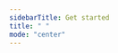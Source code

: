```yaml
---
sidebarTitle: Get started
title: " "
mode: "center"
---
```





<style dangerouslySetInnerHTML={{__html: `
#content-area {
  h1 {
  }
  h2 {
    /* text-align: center;
    justify-content: center; */
  }
  h2 {
    padding-top: 40px;
    padding-bottom: 19px;
    /* margin-bottom: 18px; */
    border-bottom: 1px solid hsla(0, 0%, 100%, 0.1);
  }
}`}} />

<div className="flex flex-col items-stretch text-center">
  <div style={{height:"170px"}}>
    <picture noZoom className="mx-auto m-0">
      <source media="(prefers-color-scheme: dark)" srcset="/logo/logo_glow.png" />
      <img noZoom className="mx-auto h-[170px] m-0" alt="mintlify logo" src="/logo/logo_glow.png" width="200px" />
    </picture>
  </div>
  <h1 className="text-3xl font-bold">Zod</h1>
  <p className="mt-2 mb-1">TypeScript-first schema validation with static type inference</p>
  <div style={{height: "36px"}} className="flex flex-row flex-wrap justify-center gap-1 py-2">
    <a className="border-none" href="https://github.com/colinhacks/zod/actions?query=branch%3Amain">
      <img noZoom className="m-0" src="https://github.com/colinhacks/zod/actions/workflows/test.yml/badge.svg?event=push&branch=main" alt="Zod CI status" />
    </a>
    <a className="border-none" href="https://twitter.com/colinhacks" rel="nofollow">
      <img noZoom className="m-0" src="https://img.shields.io/badge/created%20by-@colinhacks-4BBAAB.svg" alt="Created by Colin McDonnell" />
    </a>
    <a className="border-none" href="https://opensource.org/licenses/MIT" rel="nofollow">
      <img noZoom className="m-0" src="https://img.shields.io/github/license/colinhacks/zod" alt="License" />
    </a>
    <a className="border-none" href="https://www.npmjs.com/package/zod" rel="nofollow">
      <img noZoom className="m-0" src="https://img.shields.io/npm/dw/zod.svg" alt="npm" />
    </a>
    <a className="border-none" href="https://github.com/colinhacks/zod" rel="nofollow">
      <img noZoom className="m-0" src="https://img.shields.io/github/stars/colinhacks/zod" alt="stars" />
    </a>
  </div>
  <div className="flex flex-row justify-center gap-1">
    <a href="https://zod.dev">Website</a>
    <span>&nbsp;&nbsp;•&nbsp;&nbsp;</span>
    <a href="https://discord.gg/RcG33DQJdf">Discord</a>
    <span>&nbsp;&nbsp;•&nbsp;&nbsp;</span>
    <a href="https://twitter.com/colinhacks">𝕏</a>
    <span>&nbsp;&nbsp;•&nbsp;&nbsp;</span>
    <a href="https://bsky.app/profile/zod.dev">Bluesky</a>
    <br />
  </div>
</div>

<p className="mt-[20px]">
  The next major version of Zod (v4) is under active development.
</p>

<h2 align="center">Featured sponsor: Clerk</h2>

<div align="center">
  <a href="https://go.clerk.com/PKHrcwh">
    <picture noZoom style={{height: "240px",margin: "12px"}}>
      <source media="(prefers-color-scheme: dark)" srcset="https://github.com/colinhacks/zod/assets/3084745/15c8c8be-189d-44ed-b3db-59bf2a21cbe3" />
      <img noZoom alt="mintlify logo" src="https://github.com/colinhacks/zod/assets/3084745/15c8c8be-189d-44ed-b3db-59bf2a21cbe3" style={{height: "240px"}} />
    </picture>
  </a>
  <p className="m-0 text-xs">Interested in featuring? <a target="_blank" rel="noopener noreferrer" href="mailto:sponsorship@colinhacks.com">Get in touch.</a></p>
</div>


## Introduction

Zod is a TypeScript-first schema declaration and validation library. I'm using the term "schema" to broadly refer to any data type, from a simple `string` to a complex nested object.

Zod is designed to be as developer-friendly as possible. The goal is to eliminate duplicative type declarations. With Zod, you declare a validator _once_ and Zod will automatically infer the static TypeScript type. It's easy to compose simpler types into complex data structures.

## Features

- Zero dependencies
- Works in Node.js and all modern browsers
- Tiny: 8kb minified + zipped
- Immutable API: all methods return a new instance
- Concise interface
- Works with TypeScript and plain JS
- Extensive ecosystem

## Sponsors

Sponsorship at any level is appreciated and encouraged. If you built a paid product using Zod, consider one of the [corporate tiers](https://github.com/sponsors/colinhacks).

<br/>

<p className="text-center text-2xl font-bold">Platinum</p>

<table className="">
  <tr>
    <td align="center">
      <p></p>
      <p>
      <a href="https://www.coderabbit.ai/">
        <picture noZoom height="80px">
          <source media="(prefers-color-scheme: dark)" srcset="https://github.com/user-attachments/assets/eea24edb-ff20-4532-b57c-e8719f455d6d" />
          <img noZoom alt="CodeRabbit logo" height="80px" src="https://github.com/user-attachments/assets/d791bc7d-dc60-4d55-9c31-97779839cb74" />
        </picture>
      </a>
      <br  />   
      Cut code review time & bugs in half
      <br/>
      <a href="https://www.coderabbit.ai/" className="text-decoration-none">coderabbit.ai</a>
      </p>
      <p></p>
    </td>
  </tr>
</table>

<br/>


<p className="text-center text-2xl font-bold">Gold</p>


<table className="">
  <tr>
    <td align="center">
      <p></p>
      <p>
      <a href="https://www.courier.com/?utm_source=zod&utm_campaign=osssponsors">
        <picture noZoom height="62px">
          <source media="(prefers-color-scheme: dark)" srcset="https://github.com/user-attachments/assets/6b09506a-78de-47e8-a8c1-792efe31910a" />
          <img noZoom alt="Courier logo" height="62px" src="https://github.com/user-attachments/assets/6b09506a-78de-47e8-a8c1-792efe31910a" />
        </picture>
      </a>
      <br  />   
      The API platform for sending notifications
      <br/>
      <a href="https://www.courier.com/?utm_source=zod&utm_campaign=osssponsors" className="text-decoration-none">courier.com</a>
      </p>
      <p></p>
    </td>
    <td align="center">
      <p></p>
      <p>
      <a href="https://liblab.com/?utm_source=zod">
        <picture noZoom height="62px">
          <source media="(prefers-color-scheme: dark)" srcset="https://github.com/user-attachments/assets/34dfa1a2-ce94-46f4-8902-fbfac3e1a9bc" />
          <img noZoom alt="LibLab" height="62px" src="https://github.com/user-attachments/assets/3de0b617-5137-49c4-b72d-a033cbe602d8" />
        </picture>
      </a>
      <br  />   
      Generate better SDKs for your APIs
      <br/>
      <a href="https://liblab.com/?utm_source=zod" className="text-decoration-none">liblab.com</a>
      </p>
      <p></p>
    </td>
  </tr>
  <tr>
    <td align="center">
      <p></p>
      <p>
      <a href="https://neon.tech">
        <picture noZoom height="68px">
          <source media="(prefers-color-scheme: dark)" srcset="https://github.com/user-attachments/assets/83b4b1b1-a9ab-4ae5-a632-56d282f0c444" />
          <img noZoom alt="Neon" height="68px" src="https://github.com/user-attachments/assets/b5799fc8-81ff-4053-a1c3-b29adf85e7a1" />
        </picture>
      </a>
      <br  />   
      Serverless Postgres — Ship faster
      <br/>
      <a href="https://neon.tech" className="text-decoration-none">neon.tech</a>
      </p>
      <p></p>
    </td>
    <td align="center">
      <p></p>
      <p>
      <a href="https://retool.com/?utm_source=github&utm_medium=referral&utm_campaign=zod">
        <picture noZoom height="45px">
          <source media="(prefers-color-scheme: dark)" srcset="https://github.com/colinhacks/zod/assets/3084745/ac65013f-aeb4-48dd-a2ee-41040b69cbe6" />
          <img noZoom alt="stainless" height="45px" src="https://github.com/colinhacks/zod/assets/3084745/5ef4c11b-efeb-4495-90a8-41b83f798600" />
        </picture>
      </a>
      <br  />   
      Build AI apps and workflows with <a href="https://retool.com/products/ai?utm_source=github&utm_medium=referral&utm_campaign=zod">Retool AI</a>
      <br/>
      <a href="https://retool.com/?utm_source=github&utm_medium=referral&utm_campaign=zod" className="text-decoration-none">retool.com</a>
      </p>
      <p></p>
    </td>
  </tr>
  <tr>
    <td align="center">
      <p></p>
      <p>
      <a href="https://stainlessapi.com">
        <picture noZoom height="45px">
          <source media="(prefers-color-scheme: dark)" srcset="https://github.com/colinhacks/zod/assets/3084745/f20759c1-3e51-49d0-a31e-bbc43abec665" />
          <img noZoom alt="stainless" height="45px" src="https://github.com/colinhacks/zod/assets/3084745/e9444e44-d991-4bba-a697-dbcfad608e47" />
        </picture>
      </a>
      <br  />   
      Generate best-in-class SDKs
      <br/>
      <a href="https://stainlessapi.com" className="text-decoration-none">stainlessapi.com</a>
      </p>
      <p></p>
    </td>
    <td align="center">
      <p></p>
      <p>
      <a href="https://speakeasy.com/?utm_source=zod+docs">
        <picture noZoom height="40px">
          <source media="(prefers-color-scheme: dark)" srcset="https://github.com/colinhacks/zod/assets/3084745/b1d86601-c7fb-483c-9927-5dc24ce8b737" />
          <img noZoom alt="speakeasy" height="40px" src="https://github.com/colinhacks/zod/assets/3084745/647524a4-22bb-4199-be70-404207a5a2b5" />
        </picture>
      </a>
      <br  />   
      SDKs & Terraform providers for your API
      <br/>
      <a href="https://speakeasy.com/?utm_source=zod+docs" className="text-decoration-none">speakeasy.com</a>
      </p>
      <p></p>
    </td>
  </tr>
</table>

<br/>

<p className="text-center text-2xl font-bold">Silver</p>

<table className="">
  <tr>
    <td align="center">
      <img noZoom src="https://avatars.githubusercontent.com/u/72055470?s=200&v=4" height="50px;" alt="Nitric" />
      <br />
      <a className="text-decoration-none" href="https://nitric.io/" target="_blank">Nitric</a>
    </td>
    <td align="center">
      <img noZoom src="https://avatars.githubusercontent.com/u/89474619?s=200&v=4" height="50px;" alt="PropelAuth" />
      <br />
      <a className="text-decoration-none" href="https://www.propelauth.com/" target="_blank">PropelAuth</a>
    </td>
    <td align="center">
      <img noZoom src="https://avatars.githubusercontent.com/u/80861386?s=200&v=4" height="50px;" alt="Cerbos" />
      <br />
      <a className="text-decoration-none" href="https://cerbos.dev/" target="_blank">Cerbos</a>
    </td>
    <td align="center">
      <img noZoom src="https://avatars.githubusercontent.com/u/301879?s=200&v=4" height="50px;" alt="Scalar.com logo" />
      <br />
      <a className="text-decoration-none" href="https://scalar.com/" target="_blank">Scalar</a>
    </td>
    </tr><tr>
    <td align="center">
      <img noZoom src="https://avatars.githubusercontent.com/u/95297378?s=200&v=4" height="50px;" alt="Trigger.dev logo" />
      <br />
      <a className="text-decoration-none" href="https://trigger.dev" target="_blank">Trigger.dev</a>
    </td>
    <td align="center">
      <img noZoom src="https://avatars.githubusercontent.com/u/125754?s=200&v=4" height="50px;" alt="Transloadit logo" />
      <br />
      <a className="text-decoration-none" href="https://transloadit.com/?utm_source=zod&utm_medium=referral&utm_campaign=sponsorship&utm_content=github" target="_blank">Transloadit</a>
    </td>
    <td align="center">
      <img noZoom src="https://avatars.githubusercontent.com/u/107880645?s=200&v=4" height="50px;" alt="Infisical logo" />
      <br />
      <a className="text-decoration-none" href="https://infisical.com" target="_blank">Infisical</a>
    </td>
    <td align="center">
      <img noZoom src="https://avatars.githubusercontent.com/u/91036480?s=200&v=4" height="50px;" alt="Whop logo" />
      <br />
      <a className="text-decoration-none" href="https://whop.com/" target="_blank">Whop</a>
    </td>
    </tr><tr>
    <td align="center">
      <img noZoom src="https://avatars.githubusercontent.com/u/36402888?s=200&v=4" height="50px;" alt="CryptoJobsList logo" />
      <br />
      <a className="text-decoration-none" href="https://cryptojobslist.com/" target="_blank">CryptoJobsList</a>
    </td>
    <td align="center">
      <img noZoom src="https://avatars.githubusercontent.com/u/70170949?s=200&v=4" height="50px;" alt="Plain logo" />
      <br />
      <a className="text-decoration-none" href="https://plain.com/" target="_blank">Plain.</a>
    </td>
    <td align="center">
      <img noZoom src="https://avatars.githubusercontent.com/u/78935958?s=200&v=4" height="50px;" alt="Inngest logo" />
      <br />
      <a className="text-decoration-none" href="https://inngest.com/" target="_blank">Inngest</a>
    </td>
    <td align="center">
      <img noZoom src="https://avatars.githubusercontent.com/u/13880908?s=200&v=4" height="50px;" alt="Storyblok CMS" />
      <br />
      <a className="text-decoration-none" href="https://storyblok.com/" target="_blank">Storyblok</a>
    </td>
    </tr><tr>
    <td align="center">
      <img noZoom src="https://avatars.githubusercontent.com/u/16199997?s=200&v=4" height="50px;" alt="Mux logo" />
      <br />
      <a className="text-decoration-none" href="https://mux.link/zod" target="_blank">Mux</a>
    </td>
  </tr>
</table>

<br/>

<p className="text-center text-2xl font-bold">Bronze</p>

<table className="">
  <tr>
    <td align="center">
      <a href="https://www.val.town/">
        <picture noZoom width="100%" height="40px">
          <source media="(prefers-color-scheme: dark)" srcset="https://github.com/user-attachments/assets/36961d2e-d92e-42af-9031-a41885ece5f4" />
          <img noZoom alt="val town logo" src="https://github.com/user-attachments/assets/95305fc4-4da6-4bf8-aea4-bae8f5893e5d" height="40px" />
        </picture>
      </a>
    </td>
    <td align="center">
      <a href="https://www.route4me.com/">
        <img noZoom src="https://avatars.githubusercontent.com/u/7936820?s=200&v=4" height="40px;" alt="route4me logo" />
      </a>
    </td>
    <td align="center">
      <a href="https://encore.dev">
        <img noZoom src="https://github.com/colinhacks/zod/assets/3084745/5ad94e73-cd34-4957-9979-37da85fcf9cd" height="40px;" alt="Encore.dev logo" />
      </a>
    </td>
    <td align="center">
      <a href="https://www.replay.io/">
        <img noZoom src="https://avatars.githubusercontent.com/u/60818315?s=200&v=4" height="40px;" alt="Replay.io logo" />
      </a>
    </td>
  </tr>
  <tr>
    <td align="center">
      <a href="https://www.numeric.io">
        <img noZoom src="https://i.imgur.com/kTiLtZt.png" height="40px;" alt="Numeric logo" />
      </a>
    </td>
    <td align="center">
      <a href="https://marcatopartners.com">
        <img noZoom src="https://avatars.githubusercontent.com/u/84106192?s=200&v=4" height="40px;" alt="Marcato Partners" />
      </a>
    </td>
    <td align="center">
      <a href="https://interval.com">
        <img noZoom src="https://avatars.githubusercontent.com/u/67802063?s=200&v=4" height="40px;" alt="" />
      </a>
    </td>
    <td align="center">
      <a href="https://seasoned.cc">
        <img noZoom src="https://avatars.githubusercontent.com/u/33913103?s=200&v=4" height="40px;" alt="" />
      </a>
    </td>
  </tr>
  <tr>
    <td align="center">
      <a href="https://www.bamboocreative.nz/">
        <img noZoom src="https://avatars.githubusercontent.com/u/41406870?v=4" height="40px;" alt="Bamboo Creative logo" />
      </a>
    </td>
    <td align="center">
      <a href="https://github.com/jasonLaster">
        <img noZoom src="https://avatars.githubusercontent.com/u/254562?v=4" height="40px;" alt="Jason Laster" />
      </a>
    </td>
  </tr>
</table>

{/* <h3 >Bronze</h3>

<table align="center" style="justify-content: center;align-items: center;display: flex;">
  <tr>
    <td>Brandon Bayer</td>
    <td>Jiří Brabec</td>
    <td>Alex Johansson</td>
    <td>Fungible Systems</td>
  </tr>
  <tr>
    <td>Adaptable</td>
    <td>Avana Wallet</td>
    <td>Jason Lengstorf</td>
    <td>Global Illumination, Inc.</td>
  </tr>
  <tr>
    <td>MasterBorn</td>
    <td>Ryan Palmer</td>
    <td>Michael Sweeney</td>
    <td>Nextbase</td>
  </tr>
  <tr>
    <td>Remotion</td>
    <td>Connor Sinnott</td>
    <td>Mohammad-Ali A'râbi</td>
    <td>Supatool</td>
  </tr>
</table> */}


## Installation

<Info>Zod is tested against *TypesScript v5.5* and later. Older versions may work but are not officially supported.</Info>

<Note>
  You must enable `strict` mode in your `tsconfig.json`. This is a best practice for all TypeScript projects.

  
  ```ts
  // tsconfig.json
  {
    // ...
    "compilerOptions": {
      // ...
      "strict": true
    }
  }
  ```
</Note>

### From `npm`

```sh
npm install zod       # npm
deno add npm:zod      # deno
yarn add zod          # yarn
bun add zod           # bun
pnpm add zod          # pnpm
```

Zod also publishes a canary version on every commit. To install the canary:

```sh
npm install zod@canary       # npm
deno add npm:zod@canary      # deno
yarn add zod@canary          # yarn
bun add zod@canary           # bun
pnpm add zod@canary          # pnpm
```

> The rest of this README assumes you are using npm and importing directly from the `"zod"` package.

<br/>
